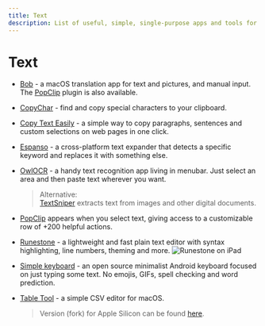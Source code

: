 ```yaml
---
title: Text
description: List of useful, simple, single-purpose apps and tools for working with text.
---
```


# Text

- [Bob](https://bobtranslate.com/) - a macOS translation app for text and pictures, and manual input. The [PopClip](https://pilotmoon.com/popclip/) plugin is also available. <nobr className="v-align"><i className="ri-apple-line"></i> <i className="ri-open-source-line"></i></nobr>

- [CopyChar](https://copychar.cc/) - find and copy special characters to your clipboard. <nobr className="v-align"><i className="ri-html5-line"></i></nobr>

- [Copy Text Easily](https://devapt.com/copy-text-easily) - a simple way to copy paragraphs, sentences and custom selections on web pages in one click.

- [Espanso](https://espanso.org/) - a cross-platform text expander that detects a specific keyword and replaces it with something else. <nobr className="v-align"><i className="ri-apple-line"></i> <i className="ri-windows-fill"></i> <i className="ri-ubuntu-line"></i> <i className="ri-open-source-line"></i></nobr>

- [OwlOCR](https://owlocr.com/) - a handy text recognition app living in menubar. Just select an area and then paste text wherever you want. <nobr className="v-align"><i className="ri-apple-line"></i></nobr>
  > Alternative:  
  [TextSniper](https://textsniper.app/) extracts text from images and other digital documents.

- [PopClip](https://pilotmoon.com/popclip/) appears when you select text, giving access to a customizable row of +200 helpful actions. <nobr className="v-align"><i className="ri-apple-line"></i> <i className="ri-money-dollar-circle-line"></i></nobr>

- [Runestone](https://runestone.app/) - a lightweight and fast plain text editor with syntax highlighting, line numbers, theming and more. <nobr className="v-align"><i className="ri-apple-line"></i> <i className="ri-open-source-line"></i></nobr>
  ![Runestone on iPad](/runestone.webp)

- [Simple keyboard](https://github.com/rkkr/simple-keyboard) - an open source minimalist Android keyboard focused on just typing some text. No emojis, GIFs, spell checking and word prediction. <nobr className="v-align"><i className="ri-android-line"></i> <i className="ri-open-source-line"></i></nobr>

- [Table Tool](https://github.com/jakob/TableTool) - a simple CSV editor for macOS. <nobr className="v-align"><i className="ri-apple-line"></i> <i className="ri-open-source-line"></i></nobr>
  > Version (fork) for Apple Silicon can be found [here](https://github.com/rafi16jan/TableTool).
